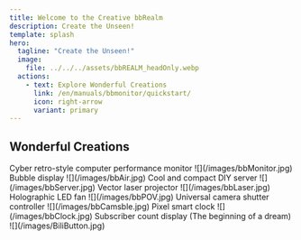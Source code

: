 ```yaml
---
title: Welcome to the Creative bbRealm
description: Create the Unseen!
template: splash
hero:
  tagline: "Create the Unseen!"
  image:
    file: ../../../assets/bbREALM_headOnly.webp
  actions:
    - text: Explore Wonderful Creations
      link: /en/manuals/bbmonitor/quickstart/
      icon: right-arrow
      variant: primary
---
```



<div class="hero-bg">
	<div class="bg-logo"></div>
	<div class="bg-grad"></div>
	<div class="bg-grad-red"></div>
</div>

## Wonderful Creations

<CardGrid stagger>
	<Card title="bbMonitor" icon="seti:favicon">
		Cyber retro-style computer performance monitor
		![](/images/bbMonitor.jpg)
	</Card>
	<Card title="bbAir" icon="seti:favicon">
		Bubble display
		![](/images/bbAir.jpg)
	</Card>
	<Card title="bbServer" icon="seti:favicon">
		Cool and compact DIY server
		![](/images/bbServer.jpg)
	</Card>
	<Card title="bbLaser" icon="seti:favicon">
		Vector laser projector
		![](/images/bbLaser.jpg)
	</Card>
	<Card title="bbPOV" icon="seti:favicon">
		Holographic LED fan
		![](/images/bbPOV.jpg)
	</Card>
	<Card title="bbCamsble" icon="seti:favicon">
		Universal camera shutter controller
		![](/images/bbCamsble.jpg)
	</Card>
	<Card title="bbClock" icon="seti:favicon">
		Pixel smart clock
		![](/images/bbClock.jpg)
	</Card>
	<Card title="BiliButton" icon="seti:favicon">
		Subscriber count display (The beginning of a dream)
		![](/images/BiliButton.jpg)
	</Card>
</CardGrid>